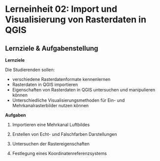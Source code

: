 # Lerneinheit 02: Import und Visualisierung von Rasterdaten in QGIS

## Lernziele & Aufgabenstellung

**Lernziele**

Die Studierenden sollen:

-   verschiedene Rasterdatenformate kennenlernen
-   Rasterdaten in QGIS importieren
-   Eigenschaften von Rasterdaten in QGIS untersuchen und manipulieren können
-   Unterschiedliche Visualisierungsmethoden für Ein- und Mehrkanalrasterbilder nutzen
    können

**Aufgaben**

1.   Importieren eine Mehrkanal Luftbildes

2.  Erstellen von Echt- und Falschfarben Darstellungen

3.  Untersuchen der Rastereigenschaften

4.  Festlegung eines Koordinatenreferenzsystems
